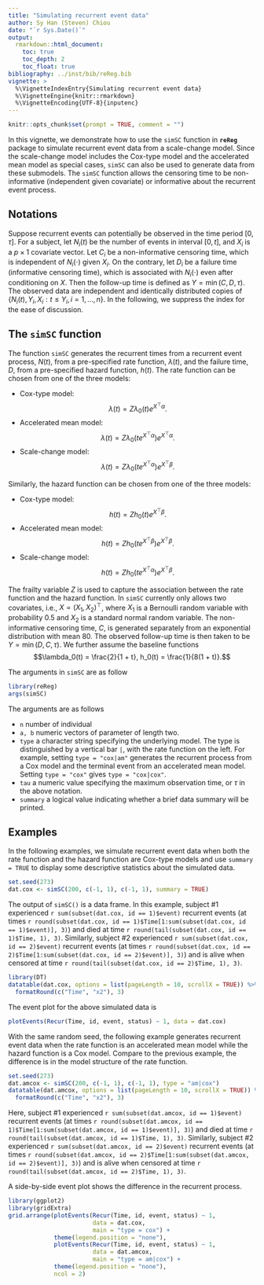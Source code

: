 ```yaml
---
title: "Simulating recurrent event data"
author: Sy Han (Steven) Chiou
date: "`r Sys.Date()`"
output:
  rmarkdown::html_document:
    toc: true
    toc_depth: 2
    toc_float: true
bibliography: ../inst/bib/reReg.bib
vignette: >
  %\VignetteIndexEntry{Simulating recurrent event data}
  %\VignetteEngine{knitr::rmarkdown}
  %\VignetteEncoding{UTF-8}{inputenc}
---
```


```r
knitr::opts_chunk$set(prompt = TRUE, comment = "")
```
In this vignette, we demonstrate how to use the `simSC` function in __`reReg`__ package
to simulate recurrent event data from a scale-change model.
Since the scale-change model includes the Cox-type model and the
accelerated mean model as special cases, `simSC` can also be used to generate data from these submodels.
The `simSC` function allows the censoring time to be non-informative (independent given covariate)
or informative about the recurrent event process. 

## Notations
Suppose recurrent events can potentially be observed in the time period $[0, \tau]$.
For a subject, let $N_i(t)$ be the number of events in interval $[0, t]$,
and $X_i$ is a $p\times 1$ covariate vector.
Let $C_i$ be a non-informative censoring time, which is independent of $N_i(\cdot)$ given $X_i$.
On the contrary, let $D_i$ be a failure time (informative censoring time),
which is associated with $N_i(\cdot)$
even after conditioning on $X$.
Then the follow-up time is defined as $Y = \min(C, D, \tau)$.
The observed data are independent and identically distributed copies of
$\{N_i(t), Y_i, X_i: t\le Y_i, i = 1, \ldots, n\}$.
In the following, we suppress the index for the ease of discussion.
   
## The `simSC` function {-}
The function `simSC` generates the recurrent times from a recurrent event process, $N(t)$,
from a pre-specified rate function, $\lambda(t)$, and the failure time, $D$,
from a pre-specified hazard function, $h(t)$.
The rate function can be chosen from one of the three models: 

 * Cox-type model:
  $$\lambda(t) = Z\lambda_0(t) e^{X^\top\alpha}.$$
 * Accelerated mean model:
  $$\lambda(t) = Z\lambda_0(te^{X^\top\alpha})e^{X^\top\alpha}.$$
 * Scale-change model:
  $$\lambda(t) = Z\lambda_0(te^{X^\top\alpha})e^{X^\top\beta}.$$

Similarly, the hazard function can be chosen from one of the three models:

 * Cox-type model:
  $$h(t) = Zh_0(t) e^{X^\top\beta}.$$
 * Accelerated mean model:
  $$h(t) = Zh_0(te^{X^\top\beta})e^{X^\top\beta}.$$
 * Scale-change model:
  $$h(t) = Zh_0(te^{X^\top\alpha})e^{X^\top\beta}.$$

The frailty variable $Z$ is used to capture the association between 
the rate function and the hazard function.
In `simSC` currently only allows two covariates, i.e., $X = (X_{1}, X_{2})^\top$,
where $X_1$ is a Bernoulli random variable with probability 0.5 and
$X_2$ is a standard normal random variable.
The non-informative censoring time, $C$, 
is generated separately from an exponential distribution with mean 80.
The observed follow-up time is then taken to be $Y = \min(D, C, \tau)$.
We further assume the baseline functions
$$\lambda_0(t) = \frac{2}{1 + t}, h_0(t) = \frac{1}{8(1 + t)}.$$

The arguments in `simSC` are as follow
```r
library(reReg)
args(simSC)
```
The arguments are as follows

* `n` number of individual
* `a, b` numeric vectors of parameter of length two.
* `type` a character string specifying the underlying model. The type is distinguished by a vertical bar `|`, with the rate function on the left. For example, setting `type = "cox|am"` generates the recurrent process from a Cox model and the terminal event from an accelerated mean model. Setting `type = "cox"` gives `type = "cox|cox"`.
* `tau` a numeric value specifying the maximum observation time, or $\tau$ in the above notation.
* `summary` a logical value indicating whether a brief data summary will be printed.

## Examples
In the following examples, we simulate recurrent event data when both the rate function and the hazard function
are Cox-type models and use `summary = TRUE` to display some descriptive statistics about the simulated data.
```R
set.seed(273)
dat.cox <- simSC(200, c(-1, 1), c(-1, 1), summary = TRUE)
```

The output of `simSC()` is a data frame. 
In this example, subject \#1 experienced `r sum(subset(dat.cox, id == 1)$event)` recurrent events 
(at times `r round(subset(dat.cox, id == 1)$Time[1:sum(subset(dat.cox, id == 1)$event)], 3)`)
and died at time `r round(tail(subset(dat.cox, id == 1)$Time, 1), 3)`.
Similarly, subject \#2 experienced `r sum(subset(dat.cox, id == 2)$event)` 
recurrent events (at times `r round(subset(dat.cox, id == 2)$Time[1:sum(subset(dat.cox, id == 2)$event)], 3)`)
and is alive when censored at time `r round(tail(subset(dat.cox, id == 2)$Time, 1), 3)`.
```R
library(DT)
datatable(dat.cox, options = list(pageLength = 10, scrollX = TRUE)) %>% 
  formatRound(c("Time", "x2"), 3)
```
The event plot for the above simulated data is
```R
plotEvents(Recur(Time, id, event, status) ~ 1, data = dat.cox)
```


With the same random seed, the following example generates recurrent event data
when the rate function is an accelerated mean model while the hazard function is a Cox model. 
Compare to the previous example, the difference is in the model structure of the rate function. 
```R
set.seed(273)
dat.amcox <- simSC(200, c(-1, 1), c(-1, 1), type = "am|cox")
datatable(dat.amcox, options = list(pageLength = 10, scrollX = TRUE)) %>% 
  formatRound(c("Time", "x2"), 3)
```
Here, subject \#1 experienced `r sum(subset(dat.amcox, id == 1)$event)` recurrent events 
(at times `r round(subset(dat.amcox, id == 1)$Time[1:sum(subset(dat.amcox, id == 1)$event)], 3)`)
and died at time `r round(tail(subset(dat.amcox, id == 1)$Time, 1), 3)`.
Similarly, subject \#2 experienced `r sum(subset(dat.amcox, id == 2)$event)` 
recurrent events (at times `r round(subset(dat.amcox, id == 2)$Time[1:sum(subset(dat.amcox, id == 2)$event)], 3)`)
and is alive when censored at time `r round(tail(subset(dat.amcox, id == 2)$Time, 1), 3)`.

A side-by-side event plot shows the difference in the recurrent process.
```R
library(ggplot2)
library(gridExtra)
grid.arrange(plotEvents(Recur(Time, id, event, status) ~ 1, 
                        data = dat.cox,
                        main = "type = cox") + 
             theme(legend.position = "none"),
             plotEvents(Recur(Time, id, event, status) ~ 1, 
                        data = dat.amcox,
                        main = "type = am|cox") + 
             theme(legend.position = "none"),
             ncol = 2)
```